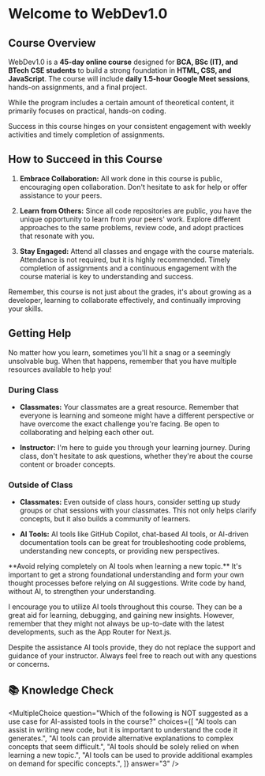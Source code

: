 # Welcome to WebDev1.0

## Course Overview

WebDev1.0 is a **45-day online course** designed for **BCA, BSc (IT), and BTech CSE students** to build a strong foundation in **HTML, CSS, and JavaScript**. The course will include **daily 1.5-hour Google Meet sessions**, hands-on assignments, and a final project.

While the program includes a certain amount of theoretical content, it primarily focuses on practical, hands-on coding.

Success in this course hinges on your consistent engagement with weekly activities and timely completion of assignments.


## How to Succeed in this Course

1. **Embrace Collaboration:** All work done in this course is public, encouraging open collaboration. Don't hesitate to ask for help or offer assistance to your peers.

2. **Learn from Others:** Since all code repositories are public, you have the unique opportunity to learn from your peers' work. Explore different approaches to the same problems, review code, and adopt practices that resonate with you.

3. **Stay Engaged:** Attend all classes and engage with the course materials. Attendance is not required, but it is highly recommended. Timely completion of assignments and a continuous engagement with the course material is key to understanding and success.

Remember, this course is not just about the grades, it's about growing as a developer, learning to collaborate effectively, and continually improving your skills.

## Getting Help

No matter how you learn, sometimes you'll hit a snag or a seemingly unsolvable bug. When that happens, remember that you have multiple resources available to help you!

### During Class

- **Classmates:** Your classmates are a great resource. Remember that everyone is learning and someone might have a different perspective or have overcome the exact challenge you're facing. Be open to collaborating and helping each other out.

- **Instructor:** I'm here to guide you through your learning journey. During class, don't hesitate to ask questions, whether they're about the course content or broader concepts.

### Outside of Class

- **Classmates:** Even outside of class hours, consider setting up study groups or chat sessions with your classmates. This not only helps clarify concepts, but it also builds a community of learners.

- **AI Tools:** AI tools like GitHub Copilot, chat-based AI tools, or AI-driven documentation tools can be great for troubleshooting code problems, understanding new concepts, or providing new perspectives.



<Callout emoji="⚠️">
  **Avoid relying completely on AI tools when learning a new topic.** It's
  important to get a strong foundational understanding and form your own thought
  processes before relying on AI suggestions. Write code by hand, without AI, to
  strengthen your understanding.
</Callout>

I encourage you to utilize AI tools throughout this course. They can be a great aid for learning, debugging, and gaining new insights. However, remember that they might not always be up-to-date with the latest developments, such as the App Router for Next.js.

Despite the assistance AI tools provide, they do not replace the support and guidance of your instructor. Always feel free to reach out with any questions or concerns.


## 📚 Knowledge Check

<MultipleChoice
  question="Which of the following is NOT suggested as a use case for AI-assisted tools in the course?"
  choices={[
    "AI tools can assist in writing new code, but it is important to understand the code it generates.",
    "AI tools can provide alternative explanations to complex concepts that seem difficult.",
    "AI tools should be solely relied on when learning a new topic.",
    "AI tools can be used to provide additional examples on demand for specific concepts.",
  ]}
  answer="3"
/>
